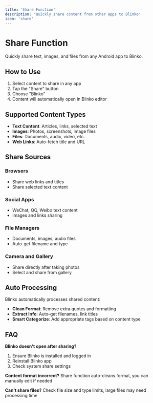 ```yaml
---
title: 'Share Function'
description: 'Quickly share content from other apps to Blinko'
icon: 'share'
---
```


# Share Function

Quickly share text, images, and files from any Android app to Blinko.

## How to Use

1. Select content to share in any app
2. Tap the "Share" button
3. Choose "Blinko"
4. Content will automatically open in Blinko editor

## Supported Content Types

- **Text Content**: Articles, links, selected text
- **Images**: Photos, screenshots, image files
- **Files**: Documents, audio, video, etc.
- **Web Links**: Auto-fetch title and URL

## Share Sources

### Browsers
- Share web links and titles
- Share selected text content

### Social Apps
- WeChat, QQ, Weibo text content
- Images and links sharing

### File Managers
- Documents, images, audio files
- Auto-get filename and type

### Camera and Gallery
- Share directly after taking photos
- Select and share from gallery

## Auto Processing

Blinko automatically processes shared content:

- **Clean Format**: Remove extra quotes and formatting
- **Extract Info**: Auto-get filenames, link titles
- **Smart Categorize**: Add appropriate tags based on content type

## FAQ

**Blinko doesn't open after sharing?**
1. Ensure Blinko is installed and logged in
2. Reinstall Blinko app
3. Check system share settings

**Content format incorrect?**
Share function auto-cleans format, you can manually edit if needed

**Can't share files?**
Check file size and type limits, large files may need processing time